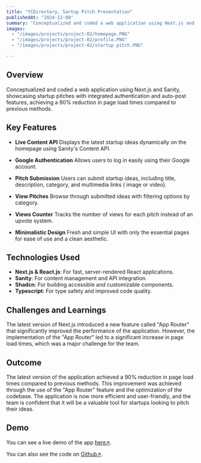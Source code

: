 ```yaml
---
title: "YCDirectory, Sartup Pitch Presentation"
publishedAt: "2024-12-08"
summary: "Conceptualized and coded a web application using Next.js and Sanity, showcasing startup pitches."
images:
  - "/images/projects/project-02/homepage.PNG"
  - "/images/projects/project-02/profile.PNG"
  - "/images/projects/project-02/startup pitch.PNG"

---
```


## Overview

Conceptualized and coded a web application using Next.js and Sanity, showcasing startup pitches with integrated
authentication and auto-post features, achieving a 90% reduction in page load times compared to previous methods.

## Key Features

- **Live Content API** Displays the latest startup ideas dynamically on the homepage using Sanity's Content API.

- **Google Authentication** Allows users to log in easily using their Google account.

- **Pitch Submission** Users can submit startup ideas, including title, description, category, and multimedia links ( image or video).

- **View Pitches** Browse through submitted ideas with filtering options by category.

- **Views Counter** Tracks the number of views for each pitch instead of an upvote system.

- **Minimalistic Design** Fresh and simple UI with only the essential pages for ease of use and a clean aesthetic.

## Technologies Used

- **Next.js & React.js**: For fast, server-rendered React applications.
- **Sanity**: For content management and API integration.
- **Shadcn**: For building accessible and customizable components.
- **Typescript**: For type safety and improved code quality.

## Challenges and Learnings

The latest version of Next.js introduced a new feature called "App Router" that significantly improved the performance of the application. However, the implementation of the "App Router" led to a significant increase in page load times, which was a major challenge for the team.

## Outcome

The latest version of the application achieved a 90% reduction in page load times compared to previous methods. This improvement was achieved through the use of the "App Router" feature and the optimization of the codebase. The application is now more efficient and user-friendly, and the team is confident that it will be a valuable tool for startups looking to pitch their ideas.

## Demo

You can see a live demo of the app [here↗️](https://yc-directoryme.netlify.app/).

You can also see the code on [Github↗️](https://github.com/MalseBot/yc_directory).